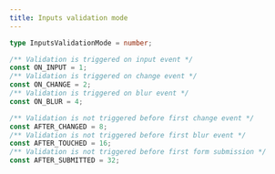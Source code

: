 ```yaml
---
title: Inputs validation mode
---
```


```typescript
type InputsValidationMode = number;

/** Validation is triggered on input event */
const ON_INPUT = 1;
/** Validation is triggered on change event */
const ON_CHANGE = 2;
/** Validation is triggered on blur event */
const ON_BLUR = 4;

/** Validation is not triggered before first change event */
const AFTER_CHANGED = 8;
/** Validation is not triggered before first blur event */
const AFTER_TOUCHED = 16;
/** Validation is not triggered before first form submission */
const AFTER_SUBMITTED = 32;
```
